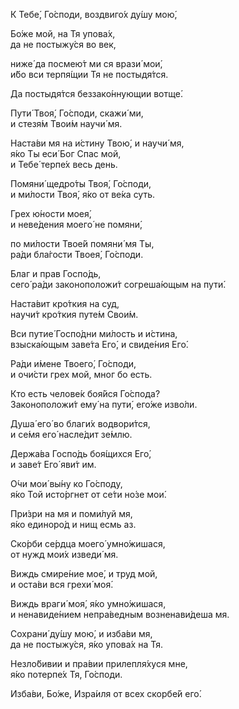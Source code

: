 К Тебе́, Го́споди, воздвиго́х ду́шу мою́,

Бо́же мой, на Тя упова́х,  
да не постыжу́ся во век,

ниже́ да посмею́т ми ся врази́ мои́,  
и́бо вси терпя́щии Тя не постыдя́тся.

Да постыдя́тся беззако́ннующии вотще́.

Пути́ Твоя́, Го́споди, скажи́ ми,  
и стезя́м Твои́м научи́ мя.

Наста́ви мя на и́стину Твою́, и научи́ мя,  
я́ко Ты еси́ Бог Спас мой,  
и Тебе́ терпе́х весь день.

Помяни́ щедро́ты Твоя́, Го́споди,  
и ми́лости Твоя́, я́ко от ве́ка суть.

Грех ю́ности моея́,  
и неве́дения моего́ не помяни́,

по ми́лости Твое́й помяни́ мя Ты,  
ра́ди бла́гости Твоея́, Го́споди.

Благ и прав Госпо́дь,  
сего́ ра́ди законоположи́т согреша́ющым на пути́.

Наста́вит кро́ткия на суд,  
научи́т кро́ткия путе́м Свои́м.

Вси путие́ Госпо́дни ми́лость и и́стина,  
взыска́ющым заве́та Его́, и свиде́ния Его́.

Ра́ди и́мене Твоего́, Го́споди,  
и очи́сти грех мой, мног бо есть.

Кто есть челове́к боя́йся Го́спода?  
Законоположи́т eму́ на пути́, eго́же изво́ли.

Душа́ eго́ во благи́х водвори́тся,  
и се́мя eго́ насле́дит зе́млю.

Держа́ва Госпо́дь боя́щихся Его́,  
и заве́т Его́ яви́т им.

О́чи мои́ вы́ну ко Го́споду,  
я́ко Той исто́ргнет от се́ти но́зе мои́.

При́зри на мя и поми́луй мя,  
я́ко единоро́д и нищ есмь аз.

Ско́рби се́рдца моего́ умно́жишася,  
от нужд мои́х изведи́ мя.

Виждь смире́ние мое́, и труд мой,  
и оста́ви вся грехи́ моя́.

Виждь враги́ моя́, я́ко умно́жишася,  
и ненавиде́нием непра́ведным возненави́деша мя.

Сохрани́ ду́шу мою́, и изба́ви мя,  
да не постыжу́ся, я́ко упова́х на Тя.

Незло́бивии и пра́вии прилепля́хуся мне,  
я́ко потерпе́х Тя, Го́споди.

Изба́ви, Бо́же, Изра́иля от всех скорбе́й eго́.
